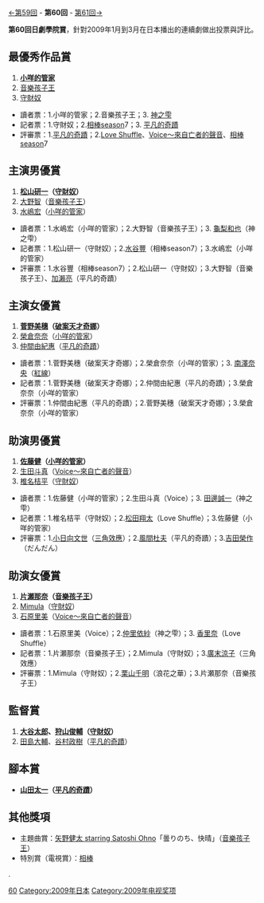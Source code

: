 {{noteTA
|G1=JP Show}}
[[第59回日劇學院賞名單|←第59回]] - '''第60回''' - [[第61回日劇學院賞名單|第61回→]]

'''第60回日劇學院賞'''，針對2009年1月到3月在日本播出的連續劇做出投票與評比。

==最優秀作品賞==
#'''[[小咩的管家|小咩的管家]]'''
#[[音樂孩子王|音樂孩子王]]
#[[守財奴|守財奴]]

*讀者票：1.小咩的管家；2.音樂孩子王；3. [[神之雫|神之雫]]
*記者票：1.守財奴；2.[[相棒|相棒]]season7；3. [[平凡的奇蹟|平凡的奇蹟]]
*評審票：1.[[平凡的奇蹟|平凡的奇蹟]]；2.[[Love_Shuffle|Love Shuffle]]、[[Voice～來自亡者的聲音|Voice～來自亡者的聲音]]、[[相棒|相棒]]season7

==主演男優賞==
#'''[[松山研一|松山研一]]（[[守財奴|守財奴]]）'''
#[[大野智|大野智]]（[[音樂孩子王|音樂孩子王]]）
#[[水嶋宏|水嶋宏]]（[[小咩的管家|小咩的管家]]）

*讀者票：1.水嶋宏（小咩的管家）；2.大野智（音樂孩子王）；3. [[龜梨和也|龜梨和也]]（神之雫）
*記者票：1.松山研一（守財奴）；2.[[水谷豐|水谷豐]]（相棒season7）；3.水嶋宏（小咩的管家）
*評審票：1.水谷豐（相棒season7）；2.松山研一（守財奴）；3.大野智（音樂孩子王）、[[加瀨亮|加瀨亮]]（平凡的奇蹟）

==主演女優賞==
#'''[[菅野美穗|菅野美穗]]（[[破案天才奇娜|破案天才奇娜]]）'''
#[[榮倉奈奈|榮倉奈奈]]（[[小咩的管家|小咩的管家]]）
#[[仲間由紀惠|仲間由紀惠]]（[[平凡的奇蹟|平凡的奇蹟]]）

*讀者票：1.菅野美穗（破案天才奇娜）；2.榮倉奈奈（小咩的管家）；3. [[南澤奈央|南澤奈央]]（[[紅線|紅線]]）
*記者票：1.菅野美穗（破案天才奇娜）；2.仲間由紀惠（平凡的奇蹟）；3.榮倉奈奈（小咩的管家）
*評審票：1.仲間由紀惠（平凡的奇蹟）；2.菅野美穗（破案天才奇娜）；3.榮倉奈奈（小咩的管家）
 
==助演男優賞==
#'''[[佐藤健|佐藤健]]（[[小咩的管家|小咩的管家]]）'''
#[[生田斗真|生田斗真]]（[[Voice～來自亡者的聲音|Voice～來自亡者的聲音]]）
#[[椎名桔平|椎名桔平]]（[[守財奴|守財奴]]）

*讀者票：1.佐藤健（小咩的管家）；2.生田斗真（Voice）；3. [[田邊誠一|田邊誠一]]（神之雫）
*記者票：1.椎名桔平（守財奴）；2.[[松田翔太|松田翔太]]（Love Shuffle）；3.佐藤健（小咩的管家）
*評審票：1.[[小日向文世|小日向文世]]（[[三角效應|三角效應]]）；2.[[風間杜夫|風間杜夫]]（平凡的奇蹟）；3.[[吉田榮作|吉田榮作]]（だんだん）

==助演女優賞==
#'''[[片瀬那奈|片瀬那奈]]（[[音樂孩子王|音樂孩子王]]）'''
#[[Mimula|Mimula]]（[[守財奴|守財奴]]）
#[[石原里美|石原里美]]（[[Voice～來自亡者的聲音|Voice～來自亡者的聲音]]）

*讀者票：1.石原里美（Voice）；2.[[仲里依紗|仲里依紗]]（神之雫）；3. [[香里奈|香里奈]]（Love Shuffle）
*記者票：1.片瀬那奈（音樂孩子王）；2.Mimula（守財奴）；3.[[廣末涼子|廣末涼子]]（三角效應）
*評審票：1.Mimula（守財奴）；2.[[栗山千明|栗山千明]]（浪花之華）；3.片瀬那奈（音樂孩子王）

==監督賞==
#'''[[大谷太郎|大谷太郎]]、[[狩山俊輔|狩山俊輔]]（[[守財奴|守財奴]]）'''
#[[田島大輔|田島大輔]]、[[谷村政樹|谷村政樹]]（[[平凡的奇蹟|平凡的奇蹟]]）

==腳本賞==
*'''[[山田太一|山田太一]]（[[平凡的奇蹟|平凡的奇蹟]]）'''

==其他獎項==
*主題曲賞：[[大野智|矢野健太 starring Satoshi Ohno]]「曇りのち、快晴」（[[音樂孩子王|音樂孩子王]]）
*特別賞（電視賞）：[[相棒|相棒]]
{{日劇學院賞名單}}

.

[[Category:日劇學院賞|60]]
[[Category:2009年日本|Category:2009年日本]]
[[Category:2009年电视奖项|Category:2009年电视奖项]]